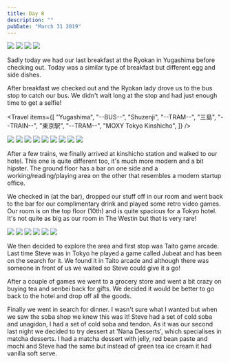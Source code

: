 ```yaml
---
title: Day 8
description: ""
pubDate: "March 31 2019"
---
```



<Grid>
  <Img src="2019-japan/72359572-75c1-4fd3-be70-97356178bacf-85e87bb42eee302a990bf0c7c44673466bdcc83d.jpg" />
  <Img src="2019-japan/e3e990f9-036e-4cc9-837b-2203a66c5353-1ab9ca8f74236dbb240281993e0c0854b1e57937.jpg" />
  <Img src="2019-japan/76c56da4-f4c2-48cf-826c-17ce93a37f88-e884ab016667d9a9f456623fdd5b064894ebb43f.jpg" />
  <Img src="2019-japan/bf96557a-505b-4759-a490-5f7c6f021973-9aa0580bdcd23a284f36ead51b07480087ad4e85.jpg" />
</Grid>

Sadly today we had our last breakfast at the Ryokan in Yugashima before checking out. Today was a similar type of breakfast but different egg and side dishes.

After breakfast we checked out and the Ryokan lady drove us to the bus stop to catch our bus. We didn't wait long at the stop and had just enough time to get a selfie!

<Travel
  items={[
    "Yugashima",
    "--BUS--",
    "Shuzenji",
    "--TRAM--",
    "三島",
    "--TRAIN--",
    "東京駅",
    "--TRAM--",
    "MOXY Tokyo Kinshicho",
  ]}
/>

<Grid>
  <Img src="2019-japan/75ef7023-1cbb-4188-9030-d845483218b4-19254d84c9a3c01b847776355171d05598b25d0b.jpg" />
  <Img src="2019-japan/fe8f4420-64af-478c-8c60-87547c58c93d-66fc905ea86a65c363f60dfdb7db2b32517e733e.jpg" />
  <Img src="2019-japan/d71c7ef6-d055-4323-9fcf-9f115c730f4e-73fae479d9a21000bfea33fa80a7a055e07a45d8.jpg" />
  <Img src="2019-japan/557871c1-f980-4fad-8e45-29517f7ed3d2-73fae479d9a21000bfea33fa80a7a055e07a45d8.jpg" />
  <Img src="2019-japan/2a4d9adc-61f1-4127-8afd-a414c9c5bab5-19254d84c9a3c01b847776355171d05598b25d0b.jpg" />
  <Img src="2019-japan/03bac75a-4be2-46d6-83a7-b2a05d61f37d-ca7cae1136ffa81fdc3368d7b434a3174ea22cba.jpg" />
  <Img src="2019-japan/d127fdef-1da9-45c3-b410-9c3e30858065-ca7cae1136ffa81fdc3368d7b434a3174ea22cba.jpg" />
  <Img src="2019-japan/55fa0a70-b847-462b-8623-fb6b90b9ac47-62ca7a7090683d83517e25370efe63309ba7c167.jpg" />
  <Img src="2019-japan/7a7b6226-702d-4e4e-800c-c174ff09a44e-0955c596d97d60f29fe18b5f522fc71206bfa486.jpg" />
</Grid>

After a few trains, we finally arrived at kinshicho station and walked to our hotel. This one is quite different too, it's much more modern and a bit hipster. The ground floor has a bar on one side and a working/reading/playing area on the other that resembles a modern startup office.

We checked in (at the bar), dropped our stuff off in our room and went back to the bar for our complimentary drink and played some retro video games. Our room is on the top floor (10th) and is quite spacious for a Tokyo hotel. It's not quite as big as our room in The Westin but that is very rare!

<Grid>
  <Img src="2019-japan/1acd65bf-5cf8-4b56-91d7-0e069642e6f0-84bde607fb0035416f70f4c0021070305ac22e39.jpg" />
  <Img src="2019-japan/6d1ebb73-f2a1-4285-9d91-7199c9310291-b6c0be857abd43ec34b8e1bebbe042ff9a6e1136.jpg" />
  <Img src="2019-japan/3faaabb6-cc97-436c-9a55-f04e0aaf23e4-84bde607fb0035416f70f4c0021070305ac22e39.jpg" />
  <Img src="2019-japan/23269d2d-b093-49e8-8211-f28a9aa63622-84bde607fb0035416f70f4c0021070305ac22e39.jpg" />
  <Img src="2019-japan/9c39ce50-77f7-48a7-8615-e6b0146c6bb5-d6df84349e15f0f71769a948a06b762840abd512.jpg" />
  <Img src="2019-japan/507153a7-9b08-4dfc-90e1-34b2319240f5-d6df84349e15f0f71769a948a06b762840abd512.jpg" />
</Grid>

We then decided to explore the area and first stop was Taito game arcade. Last time Steve was in Tokyo he played a game called Jubeat and has been on the search for it. We found it in Taito arcade and although there was someone in front of us we waited so Steve could give it a go!

After a couple of games we went to a grocery store and went a bit crazy on buying tea and senbei back for gifts. We decided it would be better to go back to the hotel and drop off all the goods.

Finally we went in search for dinner. I wasn't sure what I wanted but when we saw the soba shop we knew this was it! Steve had a set of cold soba and unagidon, I had a set of cold soba and tendon. As it was our second last night we decided to try dessert at 'Nana Desserts', which specialises in matcha desserts. I had a matcha dessert with jelly, red bean paste and mochi and Steve had the same but instead of green tea ice cream it had vanilla soft serve.
